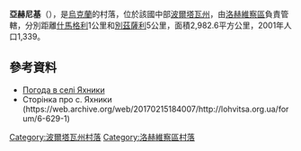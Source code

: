 {{coord|50|25|28|N|33|9|0|E|scale:100000_region:UA|display=title}}

'''亞赫尼基'''（{{lang-uk|Яхники}}），是[[烏克蘭|烏克蘭]]的村落，位於該國中部[[波爾塔瓦州|波爾塔瓦州]]，由[[洛赫維察區|洛赫維察區]]負責管轄，分別距離[[什馬格利_(洛赫維察區)|什馬格利]]1公里和[[別茲薩利|別茲薩利]]5公里，面積2,982.6平方公里，2001年人口1,339。

==參考資料==
* [http://weather.in.ua/ua/poltavskaja/29788 Погода в селі Яхники] {{Wayback|url=http://weather.in.ua/ua/poltavskaja/29788 |date=20111219203233 }}
* Сторінка про с. Яхники (https://web.archive.org/web/20170215184007/http://lohvitsa.org.ua/forum/6-629-1)

{{DEFAULTSORT:Яхники}}
[[Category:波爾塔瓦州村落|Category:波爾塔瓦州村落]]
[[Category:洛赫維察區村落|Category:洛赫維察區村落]]


{{Poltava-geo-stub}}